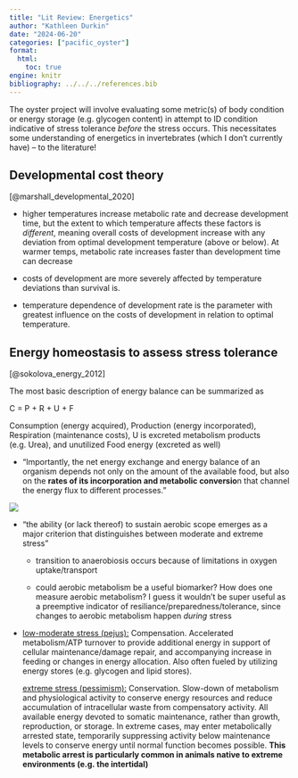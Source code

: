 ```yaml
---
title: "Lit Review: Energetics"
author: "Kathleen Durkin"
date: "2024-06-20"
categories: ["pacific_oyster"]
format:
  html:
    toc: true
engine: knitr
bibliography: ../../../references.bib
---
```


The oyster project will involve evaluating some metric(s) of body condition or energy storage (e.g. glycogen content) in attempt to ID condition indicative of stress tolerance *before* the stress occurs. This necessitates some understanding of energetics in invertebrates (which I don't currently have) -- to the literature!

## Developmental cost theory

[@marshall_developmental_2020]

-   higher temperatures increase metabolic rate and decrease development time, but the extent to which temperature affects these factors is *different*, meaning overall costs of development increase with any deviation from optimal development temperature (above or below). At warmer temps, metabolic rate increases faster than development time can decrease

-   costs of development are more severely affected by temperature deviations than survival is.

-   temperature dependence of development rate is the parameter with greatest influence on the costs of development in relation to optimal temperature.

## Energy homeostasis to assess stress tolerance

[@sokolova_energy_2012]

The most basic description of energy balance can be summarized as

C = P + R + U + F

Consumption (energy acquired), Production (energy incorporated), Respiration (maintenance costs), U is excreted metabolism products (e.g. Urea), and unutilized Food energy (excreted as well)

-   "Importantly, the net energy exchange and energy balance of an organism depends not only on the amount of the available food, but also on the **rates of its incorporation and metabolic conversio**n that channel the energy flux to different processes."

![](https://ars.els-cdn.com/content/image/1-s2.0-S0141113612000712-gr1.jpg)

-   "the ability (or lack thereof) to sustain aerobic scope emerges as a major criterion that distinguishes between moderate and extreme stress"

    -   transition to anaerobiosis occurs because of limitations in oxygen uptake/transport

    -   could aerobic metabolism be a useful biomarker? How does one measure aerobic metabolism? I guess it wouldn't be super useful as a preemptive indicator of resiliance/preparedness/tolerance, since changes to aerobic metabolism happen *during* stress

-   [low-moderate stress (pejus):]{.underline} Compensation. Accelerated metabolism/ATP turnover to provide additional energy in support of cellular maintenance/damage repair, and accompanying increase in feeding or changes in energy allocation. Also often fueled by utilizing energy stores (e.g. glycogen and lipid stores).

    [extreme stress (pessimism):]{.underline} Conservation. Slow-down of metabolism and physiological activity to conserve energy resources and reduce accumulation of intracellular waste from compensatory activity. All available energy devoted to somatic maintenance, rather than growth, reproduction, or storage. In extreme cases, may enter metabolically arrested state, temporarily suppressing activity below maintenance levels to conserve energy until normal function becomes possible. **This metabolic arrest is particularly common in animals native to extreme environments (e.g. the intertidal)**
